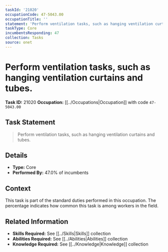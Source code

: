 ```yaml
---
taskId: '21020'
occupationCode: 47-5043.00
occupationTitle: ''
statement: 'Perform ventilation tasks, such as hanging ventilation curtains and tubes.'
taskType: Core
incumbentsResponding: 47
collection: Tasks
source: onet
---
```

# Perform ventilation tasks, such as hanging ventilation curtains and tubes.

**Task ID:** 21020
**Occupation:** [[../Occupations|Occupation]] with code `47-5043.00`

## Task Statement

> Perform ventilation tasks, such as hanging ventilation curtains and tubes.

## Details

- **Type:** Core
- **Performed By:** 47.0% of incumbents

## Context

This task is part of the standard duties performed in this occupation. The percentage indicates how common this task is among workers in the field.

## Related Information

- **Skills Required:** See [[../Skills|Skills]] collection
- **Abilities Required:** See [[../Abilities|Abilities]] collection
- **Knowledge Required:** See [[../Knowledge|Knowledge]] collection
